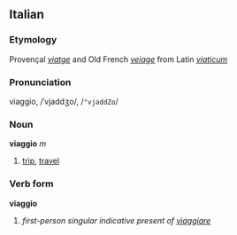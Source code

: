 ==Italian==
===Etymology===
Provençal ''[[viatge]]'' and Old French ''[[veiage]]'' from Latin ''[[viaticum]]''
===Pronunciation===
viaggio, /ˈvjaddʒo/, /<tt>"vjaddZo</tt>/
===Noun===
'''viaggio''' ''m''

# [[trip]], [[travel]]

===Verb form===
'''viaggio'''

# ''first-person singular indicative present of [[viaggiare]]''